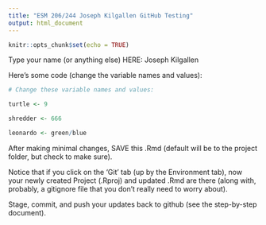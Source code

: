 ```yaml
---
title: "ESM 206/244 Joseph Kilgallen GitHub Testing"
output: html_document
---
```


```r
knitr::opts_chunk$set(echo = TRUE)
```

Type your name (or anything else) HERE: Joseph Kilgallen

Here's some code (change the variable names and values):
```r
# Change these variable names and values:

turtle <- 9

shredder <- 666

leonardo <- green/blue

```

After making minimal changes, SAVE this .Rmd (default will be to the project folder, but check to make sure).

Notice that if you click on the 'Git' tab (up by the Environment tab), now your newly created Project (.Rproj) and updated .Rmd are there (along with, probably, a gitignore file that you don't really need to worry about).

Stage, commit, and push your updates back to github (see the step-by-step document).